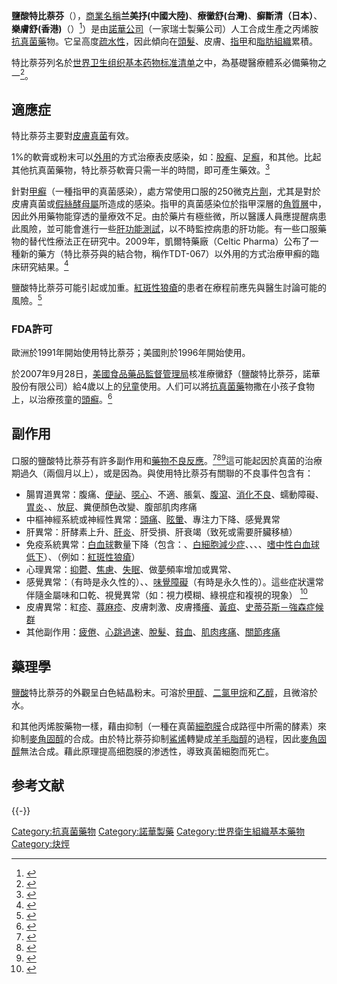 {{Drugbox
| Verifiedfields = changed
| verifiedrevid = 457127366
| IUPAC_name = [(2''E'')-6,6-dimethylhept-2-en-4-yn-1-yl](methyl)(naphthalen-1-ylmethyl)amine
| image = Terbinafine.svg
| image2 = Terbinafine ball-and-stick model.png
<!--Clinical data-->
| tradename = 兰美抒(中國大陸)、療黴舒(台灣)、樂膚舒(香港)、Lamisil、Terboderm、Triabin
| Drugs.com = {{drugs.com|monograph|terbinafine-hydrochloride}}
| MedlinePlus = a699061
| pregnancy_category = B
| legal_status =  低劑量的外用藥不需要處方即可取得
| routes_of_administration = 口服與[[外用|外用]]
<!--Pharmacokinetic data-->
| bioavailability = 立即吸收：70–90%
| protein_bound = >99%
| metabolism = [[肝臟|肝臟]]
| elimination_half-life = 變異性大
<!--Identifiers-->
| CAS_number_Ref = {{cascite|correct|??}}
| CAS_number = 91161-71-6
| CAS_number2 = 78628-80-5
| ATC_prefix = D01
| ATC_suffix = AE15
| ATC_supplemental = {{ATC|D01|BA02}}
| PubChem = 1549008
| DrugBank_Ref = {{drugbankcite|correct|drugbank}}
| DrugBank = DB00857
| ChemSpiderID_Ref = {{chemspidercite|correct|chemspider}}
| ChemSpiderID = 1266005
| UNII_Ref = {{fdacite|correct|FDA}}
| UNII = G7RIW8S0XP
| KEGG_Ref = {{keggcite|correct|kegg}}
| KEGG = D02375
| ChEMBL_Ref = {{ebicite|correct|EBI}}
| ChEMBL = 822
| ChEBI_Ref = {{ebicite|changed|EBI}}
| ChEBI = 9448
<!--Chemical data-->
| C=21 | H=25 | N=1
| molecular_weight = 291.43 g/mol
| smiles = C(#C\C=C\CN(C)Cc2cccc1ccccc12)C(C)(C)C
| StdInChI_Ref = {{stdinchicite|correct|chemspider}}
| StdInChI = 1S/C21H25N/c1-21(2,3)15-8-5-9-16-22(4)17-19-13-10-12-18-11-6-7-14-20(18)19/h5-7,9-14H,16-17H2,1-4H3/b9-5+
| StdInChIKey_Ref = {{stdinchicite|correct|chemspider}}
| StdInChIKey = DOMXUEMWDBAQBQ-WEVVVXLNSA-N
}}

'''鹽酸特比萘芬'''（{{lang|en|Terbinafine hydrochloride}}），[[商業名稱|商業名稱]]'''兰美抒(中國大陸)'''、'''療黴舒(台灣)'''、'''癬斷清（日本）'''、'''樂膚舒(香港)'''（{{lang|en|Lamisil}}）<ref>{{Cite web |url=http://www.drugs.com/ingredient/terbinafine.html |title=Terbinafine - brand name list from Drugs.com |accessdate=2016-08-06 |archive-date=2016-05-26 |archive-url=https://web.archive.org/web/20160526181518/http://www.drugs.com/ingredient/terbinafine.html |dead-url=no }}</ref>）是由[[諾華公司|諾華公司]]（一家瑞士製藥公司）人工合成生產之丙烯胺[[抗真菌藥|抗真菌藥]]物。它呈高度[[疏水性|疏水性]]，因此傾向在[[頭髮|頭髮]]、皮膚、[[指甲|指甲]]和[[脂肪組織|脂肪組織]]累積。

<!-- History, society and culture -->
特比萘芬列名於[[世界卫生组织基本药物标准清单|世界卫生组织基本药物标准清单]]之中，為基礎醫療體系必備藥物之一<ref name=WHO2015E>{{cite web |url=http://www.who.int/medicines/publications/essentialmedicines/EML2015_8-May-15.pdf |title=19th WHO Model List of Essential Medicines (April 2015) |date=April 2015 |accessdate=May 10, 2015 |publisher=WHO |archive-date=2015-05-13 |archive-url=https://web.archive.org/web/20150513043105/http://www.who.int/medicines/publications/essentialmedicines/EML2015_8-May-15.pdf |dead-url=no }}</ref>。

==適應症==
特比萘芬主要對[[皮癬菌|皮膚真菌]]有效。

1%的軟膏或粉末可以[[外用藥物|外用]]的方式治療表皮感染，如：[[股癬|股癬]]、[[足癬|足癬]]，和其他{{le|體癬|Dermatophytosis}}。比起其他抗真菌藥物，特比萘芬軟膏只需一半的時間，即可產生藥效。<ref>{{cite journal |author=Markova, Tsveti |volume=51 |number=1 |pages=15–22 |url=http://www.jfponline.com/Pages.asp?AID=1080 |title=What is the most effective treatment for tinea pedis (athlete’s foot)? |journal=The Journal of Family Practice |publisher=Frontline Medical Communications |date=January 2002 |accessdate=2013-11-09 |archive-date=2012-04-06 |archive-url=https://web.archive.org/web/20120406092510/http://www.jfponline.com/Pages.asp?AID=1080 |dead-url=no }}</ref>

針對[[甲癬|甲癬]]（一種指甲的真菌感染），處方常使用口服的250微克[[片劑|片劑]]，尤其是對於皮膚真菌或[[假絲酵母屬|假絲酵母屬]]所造成的感染。指甲的真菌感染位於指甲深層的[[角質層|角質層]]中，因此外用藥物能穿透的量療效不足。由於藥片有極些微{{le|肝毒性|Hepatotoxicity}}，所以醫護人員應提醒病患此風險，並可能會進行一些[[肝功能測試|肝功能測試]]，以不時監控病患的肝功能。有一些口服藥物的替代性療法正在研究中。2009年，凱爾特藥廠（Celtic Pharma）公布了一種新的藥方（特比萘芬與{{le|轉鐵體|transfersome}}的結合物，稱作TDT-067）以外用的方式治療甲癬的臨床研究結果。<ref name=Staff2009>{{Cite journal| title = Clinical Trials Update|date=2009| journal = Genetic Engineering & Biotechnology News| page = 58| volume = 29| issue = 8}}</ref>

鹽酸特比萘芬可能引起或加重{{le|亞急性皮膚型紅斑性狼瘡|Subacute cutaneous lupus erythematosus}}。[[紅斑性狼瘡|紅斑性狼瘡]]的患者在療程前應先與醫生討論可能的風險。<ref>{{cite journal |doi=10.1001/archderm.137.9.1196 |vauthors=Callen JP, Hughes AP, Kulp-Shorten C |title=Subacute cutaneous lupus erythematosus induced or exacerbated by terbinafine: a report of 5 cases |journal=Arch Dermatol |volume=137 |issue=9 |pages=1196–8 |date=September 2001 |pmid=11559217 |url=http://archderm.ama-assn.org/cgi/pmidlookup?view=long&pmid=11559217 }}{{dead link|date=2018年3月 |bot=InternetArchiveBot |fix-attempted=yes }}</ref>

===FDA許可===

歐洲於1991年開始使用特比萘芬；美國則於1996年開始使用。

於2007年9月28日，[[美國食品藥品監督管理局|美國食品藥品監督管理局]]核准療黴舒（鹽酸特比萘芬，諾華股份有限公司）給4歲以上的[[兒童|兒童]]使用。人们可以將[[抗真菌藥|抗真菌藥]]物撒在小孩子食物上，以治療孩童的[[頭癬|頭癬]]。<ref>{{cite news |url=http://www.reuters.com/article/governmentFilingsNews/idUSN2820532120070928 |work=Reuters |title=US FDA approves oral granules for scalp ringworm |date=2007-09-28 |accessdate=2016-08-06 |archive-date=2009-03-23 |archive-url=https://web.archive.org/web/20090323125943/http://www.reuters.com/article/governmentFilingsNews/idUSN2820532120070928 |dead-url=no }}</ref>

==副作用==

口服的鹽酸特比萘芬有許多副作用和[[藥物不良反應|藥物不良反應]]。<ref>{{cite web |url=http://doublecheckmd.com/EffectsDetail.do?dname=Lamisil&sid=1510&eid=2237 |title=Lamisil (terbinafine): Side Effects |publisher=Doublecheckmd.com |date=2010-06-16 |accessdate=2013-11-09 |deadurl=yes |archiveurl=https://web.archive.org/web/20130921191911/http://doublecheckmd.com/EffectsDetail.do?dname=Lamisil&sid=1510&eid=2237 |archivedate=2013-09-21 }}</ref><ref>{{cite web |author=McGuire, Stephen |url=http://www.mmm-online.com/australian-regulators-issue-warning-on-novartis-lamisil/article/104983/ |title=Australian regulators issue warning on Novartis' Lamisil |work=Medical Marketing and Media |publisher=Mmm-online.com |date=2008-02-05 |accessdate=2013-11-09 |archive-date=2013-11-09 |archive-url=https://web.archive.org/web/20131109073559/http://www.mmm-online.com/australian-regulators-issue-warning-on-novartis-lamisil/article/104983/ |dead-url=no }}</ref><ref>{{cite web |url=http://www.healthline.com/goldcontent/terbinafine-1 |title=Terbinafine-1 (Terbinafine Hydrochloride,Lamisil) |work=Drug Dosage and Side Effects |publisher=Healthline.com |date=2009-02-27 |accessdate=2013-11-09 |archive-date=2014-10-18 |archive-url=https://web.archive.org/web/20141018010344/http://www.healthline.com/goldcontent/terbinafine-1 |dead-url=no }}</ref>這可能起因於真菌的治療期過久（兩個月以上），或是因為{{tsl|en|Biodistribution||藥物擴散到作用目標部位以外的地方}}。與使用特比萘芬有關聯的不良事件包含有：
* 腸胃道異常：腹痛、[[便祕|便祕]]、[[噁心|噁心]]、不適、脹氣、[[腹瀉|腹瀉]]、[[消化不良|消化不良]]、蠕動障礙、[[胃炎|胃炎]]、{{tsl|en|Cholestasis|膽汁鬱滯}}、放[[屁|屁]]、糞便顏色改變、腹部肌肉疼痛
* 中樞神經系統或神經性異常：[[頭痛|頭痛]]、[[眩暈|眩暈]]、專注力下降、感覺異常
* 肝異常：肝酵素上升、[[肝炎|肝炎]]、肝受損、肝衰竭（致死或需要肝臟移植）
* 免疫系統異常：[[白血球|白血球]]數量下降（包含：{{tsl|en|Pancytopenia||各類血細胞減少症}}、[[白細胞減少症|白細胞減少症]]、{{tsl|en|Lymphocytopenia|淋巴球減少症}}、{{tsl|en|Thrombocytopenia|血小板減少症}}、{{tsl|en|Agranulocytosis|顆粒球減少症}}、[[嗜中性白血球低下|嗜中性白血球低下]]）、{{tsl|en|Autoimmunity||自體免疫反應}}（例如：[[紅斑性狼瘡|紅斑性狼瘡]]）
* 心理異常：[[抑鬱|抑鬱]]、[[焦慮|焦慮]]、[[失眠|失眠]]、做[[夢|夢]]頻率增加或異常、{{tsl|en|Malaise||疲倦}}
*感覺異常：{{tsl|en|Ageusia|味覺喪失症}}（有時是永久性的）、{{tsl|en|Hypogeusia|味覺減退}}、[[Dysgeusia|味覺障礙]]（有時是永久性的）。這些症狀還常伴隨金屬味和口乾、視覺異常（如：視力模糊、綠視症和複視的現象） <ref name="BDJPersistentTasteLoss">{{cite journal |title=Case report: Persistent impairment of taste associated with terbinafine |journal=British Dental Journal |date=2000-03-25 |last=Duxbury |first=A J |last2=Oliver |first2=R J |last3=Pemberton |first3=M N |issue=188 |pages=295–296 |doi=10.1038/sj.bdj.4800461 |url=http://www.nature.com/bdj/journal/v188/n6/full/4800461a.html |accessdate=2016-03-05 |quote=Persistent loss of taste associated with terbinafine would however appear to be extremely rare. |archive-date=2016-03-03 |archive-url=https://web.archive.org/web/20160303235710/http://www.nature.com/bdj/journal/v188/n6/full/4800461a.html |dead-url=no }}</ref>
*皮膚異常：紅[[疹|疹]]、[[蕁麻疹|蕁麻疹]]、皮膚刺激、皮膚搔[[癢|癢]]、[[黃疸|黃疸]]、[[史蒂芬斯－強森症候群|史蒂芬斯－強森症候群]]
*其他副作用：[[疲倦|疲倦]]、[[心跳過速|心跳過速]]、[[脫髮|脫髮]]、[[貧血|貧血]]、[[肌肉疼痛|肌肉疼痛]]、[[關節疼痛|關節疼痛]]

==藥理學==
[[鹽酸|鹽酸]]特比萘芬的外觀呈白色結晶粉末。可溶於[[甲醇|甲醇]]、[[二氯甲烷|二氯甲烷]]和[[乙醇|乙醇]]，且微溶於水。

和其他丙烯胺藥物一樣，藉由抑制{{le|鯊烯環氧酶|Squalene monooxygenase}}（一種在真菌[[細胞膜|細胞膜]]合成路徑中所需的酵素）來抑制[[麥角固醇|麥角固醇]]的合成。由於特比萘芬抑制[[鯊烯|鯊烯]]轉變成[[羊毛脂醇|羊毛脂醇]]的過程，因此[[麥角固醇|麥角固醇]]無法合成。藉此原理提高细胞膜的渗透性，導致真菌細胞{{tsl|en|Lysis|溶裂}}而死亡。

== 参考文献 ==
{{Reflist|30em}}

{{-}}
{{Antifungals}}

[[Category:抗真菌藥物|Category:抗真菌藥物]]
[[Category:諾華製藥|Category:諾華製藥]]
[[Category:世界衛生組織基本藥物|Category:世界衛生組織基本藥物]]
[[Category:炔烴|Category:炔烴]]